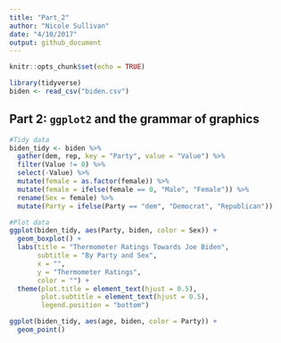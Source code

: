 ```yaml
---
title: "Part_2"
author: "Nicole Sullivan"
date: "4/10/2017"
output: github_document
---
```


```r
knitr::opts_chunk$set(echo = TRUE)
```

```r
library(tidyverse)
biden <- read_csv("biden.csv")
```

## Part 2:  `ggplot2` and the grammar of graphics

```r
#Tidy data
biden_tidy <- biden %>%
  gather(dem, rep, key = "Party", value = "Value") %>%
  filter(Value != 0) %>%
  select(-Value) %>%
  mutate(female = as.factor(female)) %>%
  mutate(female = ifelse(female == 0, "Male", "Female")) %>%
  rename(Sex = female) %>%
  mutate(Party = ifelse(Party == "dem", "Democrat", "Republican"))

#Plot data
ggplot(biden_tidy, aes(Party, biden, color = Sex)) +
  geom_boxplot() +
  labs(title = "Thermometer Ratings Towards Joe Biden",
       subtitle = "By Party and Sex",
       x = "",
       y = "Thermometer Ratings",
       color = "") +
  theme(plot.title = element_text(hjust = 0.5),
        plot.subtitle = element_text(hjust = 0.5),
        legend.position = "bottom")

ggplot(biden_tidy, aes(age, biden, color = Party)) +
  geom_point()
```